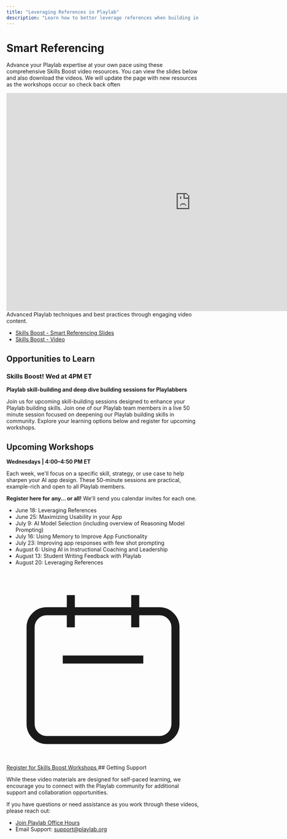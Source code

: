 ```yaml
---
title: "Leveraging References in Playlab"
description: "Learn how to better leverage references when building in Playlab"
---
```


# <Icon icon="video" size="32" className="inline-block align-text-bottom mr-3" /> Smart Referencing
Advance your Playlab expertise at your own pace using these comprehensive Skills Boost video resources. You can view the slides below and also download the videos.
<Info> We will update the page with new resources as the workshops occur so check back often </Info>

<iframe src="https://docs.google.com/presentation/d/e/2PACX-1vRIcADDpzx4fOg9YsQ8wspB84PIYykyj1g3_kVD-If9bYXg-Qw4gNFFvmdyV-_1F1H9GLjRFHw1MpJr/pubembed?start=false&loop=false&delayms=3000" frameborder="0" width="960" height="569" allowfullscreen="true" mozallowfullscreen="true" webkitallowfullscreen="true"></iframe>

<Card title="Downloadable Resources" icon="play-circle">
  Advanced Playlab techniques and best practices through engaging video content.
  
  - [Skills Boost - Smart Referencing Slides](https://docs.google.com/presentation/d/1FeWDO98tovup28mlDe0gqb_Qv8OFL_NEQM9twdp1A6w/copy)
  - [Skills Boost - Video](https://drive.google.com/file/d/1NeHXBsF4L4YmFSaDpXUwBua-PqU_9Xso/view?usp=sharing)


</Card>

## <Icon icon="lightbulb" size="24" className="inline-block align-text-bottom mr-2" /> Opportunities to Learn

### Skills Boost! Wed at 4PM ET

**Playlab skill-building and deep dive building sessions for Playlabbers**

Join us for upcoming skill-building sessions designed to enhance your Playlab building skills. Join one of our Playlab team members in a live 50 minute session focused on deepening our Playlab building skills in community. Explore your learning options below and register for upcoming workshops.

## <Icon icon="users-rectangle" size="24" className="inline-block align-text-bottom" /> Upcoming Workshops
**Wednesdays | 4:00–4:50 PM ET**

Each week, we'll focus on a specific skill, strategy, or use case to help sharpen your AI app design. These 50-minute sessions are practical, example-rich and open to all Playlab members.

**Register here for any… or all!** We'll send you calendar invites for each one.

- June 18: Leveraging References
- June 25: Maximizing Usability in your App 
- July 9: AI Model Selection (including overview of Reasoning Model Prompting)
- July 16: Using Memory to Improve App Functionality
- July 23: Improving app responses with few shot prompting 
- August 6: Using AI in Instructional Coaching and Leadership
- August 13: Student Writing Feedback with Playlab
- August 20: Leveraging References

<a className="px-2 py-1.5 text-sm font-medium rounded-md bg-blue-600 text-white hover:bg-blue-500 inline-flex items-center" href="https://docs.google.com/forms/d/e/1FAIpQLSce-Y5PVahPg-ky1mgYWdtbcgLiaToaFZ_dj5ZUqKEc_xwOoQ/viewform">
  <svg className="w-4 h-4 mr-1.5" viewBox="0 0 24 24" fill="none" xmlns="http://www.w3.org/2000/svg">
    <path d="M8 7V3m8 4V3m-9 8h10M5 21h14a2 2 0 002-2V7a2 2 0 00-2-2H5a2 2 0 00-2 2v12a2 2 0 002 2z" stroke="currentColor" strokeWidth="2" strokeLinecap="round" strokeLinejoin="round"/>
  </svg>
  Register for Skills Boost Workshops
</a>
## <Icon icon="handshake" size="24" className="inline-block align-text-bottom mr-2" /> Getting Support

While these video materials are designed for self-paced learning, we encourage you to connect with the Playlab community for additional support and collaboration opportunities.

If you have questions or need assistance as you work through these videos, please reach out:

- [Join Playlab Office Hours](https://calendly.com/playlab-onboarding/new-meeting?month=2025-06)
- Email Support: support@playlab.org